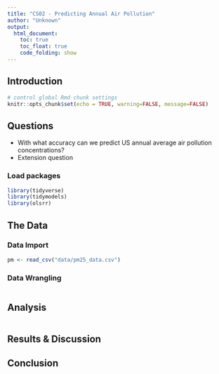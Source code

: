 ```yaml
---
title: "CS02 - Predicting Annual Air Pollution"
author: "Unknown"
output: 
  html_document:
    toc: true
    toc_float: true
    code_folding: show
---
```


## Introduction

```r
# control global Rmd chunk settings
knitr::opts_chunk$set(echo = TRUE, warning=FALSE, message=FALSE)
```

## Questions
- With what accuracy can we predict US annual average air pollution concentrations?
- Extension question

### Load packages

```r
library(tidyverse)
library(tidymodels)
library(olsrr)
```

## The Data


### Data Import

```r
pm <- read_csv("data/pm25_data.csv")
```

### Data Wrangling

```r

```

## Analysis

```r

```


## Results & Discussion 

## Conclusion
